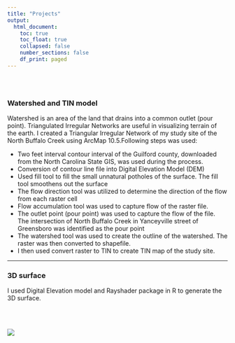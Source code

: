 ```yaml
---
title: "Projects"
output:
  html_document:
    toc: true
    toc_float: true
    collapsed: false
    number_sections: false
    df_print: paged
---
```

  
<style type="text/css">
.title {
  display: none;
}

#getting-started img {
  margin-right: 10px;
}

</style>

<div class="row" style="padding-top: 30px;">
<div class="col-sm-6">

### Watershed and TIN model
  
Watershed is an area of the land that drains into a common outlet (pour point). Triangulated Irregular Networks are useful in visualizing terrain of the earth. I created a Triangular Irregular Network of my study site of the North Buffalo Creek using ArcMap 10.5.Following steps was used: 
  
+ Two feet interval contour interval of the Guilford county, downloaded from the North Carolina State GIS, was used during the process.  
+ Conversion of contour line file into Digital Elevation Model (DEM)
+ Used fill tool to fill the small unnatural potholes of the surface. The fill tool smoothens out the surface
+ The flow direction tool was utilized to determine the direction of the flow from each raster cell
+ Flow accumulation tool was used to capture flow of the raster file. 
+ The outlet point (pour point) was used to capture the flow of the file. The intersection of North Buffalo Creek in Yanceyville street of Greensboro was identified as the pour point
+ The watershed tool was used to create the outline of the watershed. The raster was then converted to shapefile. 
+ I then used convert raster to TIN to create TIN map of the study site. 

---
### 3D surface
I used Digital Elevation model and Rayshader package in R to generate the 3D surface. 

</div>
<div class="col-sm-6">
<br>
<br>
  
![](images/TINmap1.jpg)
</a>
</div>

